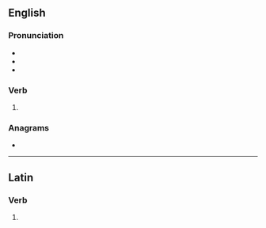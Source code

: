==English==

===Pronunciation===
* {{IPA|en|/ˈmɛnt/}}
* {{audio|en|en-us-meant.ogg|Audio (US)}}
* {{rhymes|en|ɛnt}}

===Verb===
{{head|en|verb form}}

# {{en-past of|mean}}

===Anagrams===
* {{anagrams|en|a=aemnt|Manet|ament|ant'em|antem|manet|menta|nemat-}}

----

==Latin==

===Verb===
{{la-verb-form|meant}}

# {{inflection of|la|meō||3|p|pres|actv|indc}}